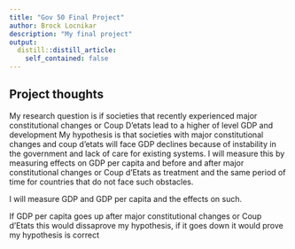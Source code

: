 ```yaml
---
title: "Gov 50 Final Project"
author: Brock Locnikar
description: "My final project"
output:
  distill::distill_article:
    self_contained: false
---
```




## Project thoughts


My research question is if societies that recently experienced major constitutional changes or Coup D'etats lead to a higher of level GDP and development
My hypothesis is that societies with major constitutional changes and coup d'etats will face GDP declines because of instability in the government and lack of care for existing systems.
I will measure this by measuring effects on GDP per capita and  before and after major constitutional changes or Coup d'Etats as treatment and the same period of time for countries that do not face such obstacles. 

I will measure GDP and GDP per capita and the effects on such.

If GDP per capita goes up after major constitutional changes or Coup d'Etats this would dissaprove my hypothesis, if it goes down it would prove my hypothesis is correct